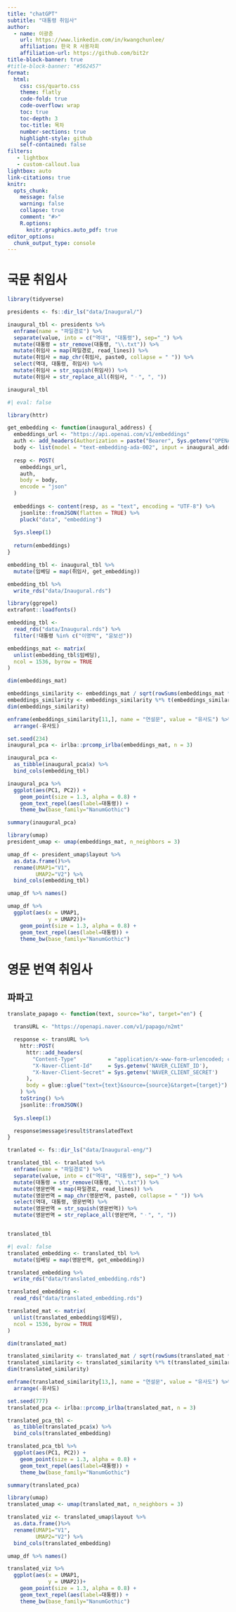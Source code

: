 ```yaml
---
title: "chatGPT"
subtitle: "대통령 취임사"
author:
  - name: 이광춘
    url: https://www.linkedin.com/in/kwangchunlee/
    affiliation: 한국 R 사용자회
    affiliation-url: https://github.com/bit2r
title-block-banner: true
#title-block-banner: "#562457"
format:
  html:
    css: css/quarto.css
    theme: flatly
    code-fold: true
    code-overflow: wrap
    toc: true
    toc-depth: 3
    toc-title: 목차
    number-sections: true
    highlight-style: github    
    self-contained: false
filters:
   - lightbox
   - custom-callout.lua   
lightbox: auto
link-citations: true
knitr:
  opts_chunk: 
    message: false
    warning: false
    collapse: true
    comment: "#>" 
    R.options:
      knitr.graphics.auto_pdf: true
editor_options: 
  chunk_output_type: console
---
```



# 국문 취임사


```r
library(tidyverse)

presidents <- fs::dir_ls("data/Inaugural/")

inaugural_tbl <- presidents %>% 
  enframe(name = "파일경로") %>% 
  separate(value, into = c("역대", "대통령"), sep="_") %>% 
  mutate(대통령 = str_remove(대통령, "\\.txt")) %>% 
  mutate(취임사 = map(파일경로, read_lines)) %>% 
  mutate(취임사 = map_chr(취임사, paste0, collapse = " ")) %>% 
  select(역대, 대통령, 취임사) %>% 
  mutate(취임사 = str_squish(취임사)) %>% 
  mutate(취임사 = str_replace_all(취임사, "ㆍ", ", "))

inaugural_tbl
```

```r
#| eval: false

library(httr)

get_embedding <- function(inaugural_address) {
  embeddings_url <- "https://api.openai.com/v1/embeddings"
  auth <- add_headers(Authorization = paste("Bearer", Sys.getenv("OPENAI_API_KEY")))
  body <- list(model = "text-embedding-ada-002", input = inaugural_address)
  
  resp <- POST(
    embeddings_url,
    auth,
    body = body,
    encode = "json"
  )
  
  embeddings <- content(resp, as = "text", encoding = "UTF-8") %>%
    jsonlite::fromJSON(flatten = TRUE) %>%
    pluck("data", "embedding")
  
  Sys.sleep(1)
  
  return(embeddings)
}

embedding_tbl <- inaugural_tbl %>% 
  mutate(임베딩 = map(취임사, get_embedding))

embedding_tbl %>% 
  write_rds("data/Inaugural.rds")
```


```r
library(ggrepel)
extrafont::loadfonts()

embedding_tbl <-
  read_rds("data/Inaugural.rds") %>% 
  filter(!대통령 %in% c("이명박", "윤보선"))

embeddings_mat <- matrix(
  unlist(embedding_tbl$임베딩), 
  ncol = 1536, byrow = TRUE
)

dim(embeddings_mat)

embeddings_similarity <- embeddings_mat / sqrt(rowSums(embeddings_mat * embeddings_mat))
embeddings_similarity <- embeddings_similarity %*% t(embeddings_similarity)
dim(embeddings_similarity)

enframe(embeddings_similarity[11,], name = "연설문", value = "유사도") %>%
  arrange(-유사도)

set.seed(234)
inaugural_pca <- irlba::prcomp_irlba(embeddings_mat, n = 3)

inaugural_pca <- 
  as_tibble(inaugural_pca$x) %>%
  bind_cols(embedding_tbl)

inaugural_pca %>%
  ggplot(aes(PC1, PC2)) +
    geom_point(size = 1.3, alpha = 0.8) +
    geom_text_repel(aes(label=대통령)) +
    theme_bw(base_family="NanumGothic")

summary(inaugural_pca)
```

```r
library(umap)
president_umap <- umap(embeddings_mat, n_neighbors = 3)

umap_df <- president_umap$layout %>%
  as.data.frame()%>%
  rename(UMAP1="V1",
         UMAP2="V2") %>% 
  bind_cols(embedding_tbl)

umap_df %>% names()

umap_df %>%
  ggplot(aes(x = UMAP1, 
             y = UMAP2))+
    geom_point(size = 1.3, alpha = 0.8) +
    geom_text_repel(aes(label=대통령)) +
    theme_bw(base_family="NanumGothic")
```


# 영문 번역 취임사

## 파파고


```r

translate_papago <- function(text, source="ko", target="en") {

  transURL <- "https://openapi.naver.com/v1/papago/n2mt"

  response <- transURL %>%
    httr::POST(
      httr::add_headers(
        "Content-Type"          = "application/x-www-form-urlencoded; charset=UTF-8",
        "X-Naver-Client-Id"     = Sys.getenv('NAVER_CLIENT_ID'),
        "X-Naver-Client-Secret" = Sys.getenv('NAVER_CLIENT_SECRET')
      ),
      body = glue::glue("text={text}&source={source}&target={target}")
    ) %>%
    toString() %>%
    jsonlite::fromJSON()
  
  Sys.sleep(1)

  response$message$result$translatedText
}

tranlated <- fs::dir_ls("data/Inaugural-eng/")

translated_tbl <- tranlated %>% 
  enframe(name = "파일경로") %>% 
  separate(value, into = c("역대", "대통령"), sep="_") %>% 
  mutate(대통령 = str_remove(대통령, "\\.txt")) %>% 
  mutate(영문번역 = map(파일경로, read_lines)) %>% 
  mutate(영문번역 = map_chr(영문번역, paste0, collapse = " ")) %>% 
  select(역대, 대통령, 영문번역) %>% 
  mutate(영문번역 = str_squish(영문번역)) %>% 
  mutate(영문번역 = str_replace_all(영문번역, "ㆍ", ", "))


translated_tbl


```

```r
#| eval: false
translated_embedding <- translated_tbl %>% 
  mutate(임베딩 = map(영문번역, get_embedding))

translated_embedding %>% 
  write_rds("data/translated_embedding.rds")
```


```r
translated_embedding <- 
  read_rds("data/translated_embedding.rds")

translated_mat <- matrix(
  unlist(translated_embedding$임베딩), 
  ncol = 1536, byrow = TRUE
)

dim(translated_mat)

translated_similarity <- translated_mat / sqrt(rowSums(translated_mat * translated_mat))
translated_similarity <- translated_similarity %*% t(translated_similarity)
dim(translated_similarity)

enframe(translated_similarity[13,], name = "연설문", value = "유사도") %>%
  arrange(-유사도)

set.seed(777)
translated_pca <- irlba::prcomp_irlba(translated_mat, n = 3)

translated_pca_tbl <- 
  as_tibble(translated_pca$x) %>%
  bind_cols(translated_embedding)

translated_pca_tbl %>%
  ggplot(aes(PC1, PC2)) +
    geom_point(size = 1.3, alpha = 0.8) +
    geom_text_repel(aes(label=대통령)) +
    theme_bw(base_family="NanumGothic")

summary(translated_pca)
```


```r
library(umap)
translated_umap <- umap(translated_mat, n_neighbors = 3)

translated_viz <- translated_umap$layout %>%
  as.data.frame()%>%
  rename(UMAP1="V1",
         UMAP2="V2") %>% 
  bind_cols(translated_embedding)

umap_df %>% names()

translated_viz %>%
  ggplot(aes(x = UMAP1, 
             y = UMAP2))+
    geom_point(size = 1.3, alpha = 0.8) +
    geom_text_repel(aes(label=대통령)) +
    theme_bw(base_family="NanumGothic")
```

